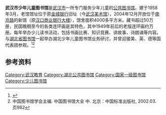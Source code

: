 {{Infobox_Library 
| library_name       = 武汉市少年儿童图书馆
| name_en            =  
| library_logo       =  
| image              = Hankou Commercial Bank Building 1.jpg 
| caption            = 
| country            = {{PRC}}
| type               = 少年儿童图书馆
| scope              = 
| established        = 1958年3月
| ref_legal_mandate  = 
| location           = 武汉市江岸区[[南京路_(武汉市)|南京路]]861号
| coordinates        = 
| branch_of          = 
| num_branches       = 
| items_collected    = 
| collection_size    = 
| criteria           = 
| legal_deposit      = 
| req_to_access      =
| annual_circulation = 
| pop_served         = 
| members            = 
| budget             = 
| director           =  
| num_employees      = 
| openinghours       =
| phone_num          =
| fax_num            =
| e-mail             =
| website            = http://www.whst.org
}}
'''武汉市少年儿童图书馆'''是[[武汉市|武汉市]]一所专门服务少年儿童的[[公共图书馆|公共图书馆]]。建于1958年3月，老馆馆址位于原[[金城银行|金城银行]]旧址（今[[武汉美术馆|武汉美术馆]]），2004年12月开放位于[[南京路_(武汉市)|南京路]]的新馆（原[[汉口商业银行大楼|汉口商业银行大楼]]），馆舍面积4000多平方米。藏书超过50万册，民国晚期至今的各类连环画是其特色，其中1949年前后的老版连环画约万册。每年举办少儿读书活动，包括书画比赛、知识竞赛、讲故事、诗朗诵等内容。与[[湖北省图书馆|湖北省图书馆]]一起举办湖北少年儿童图书馆业务研讨，并曾迎接美、英、德等国代表团参观。<ref>{{Cite web |url=http://www.whst.org/walk/walk_info.shtml |title=少图概况 |access-date=2016-09-12 |archive-url=https://web.archive.org/web/20160905052125/http://www.whst.org/walk/walk_info.shtml |archive-date=2016-09-05 |dead-url=yes }}</ref><ref>中国图书馆学会主编. 中国图书馆大全 中. 北京：中国标准出版社, 2002.03. 页982</ref>

==参考资料==
{{reflist}}

{{DEFAULTSORT:Wuhanshi Shaonianertong Tushuguan}}
[[Category:武汉教育|Category:武汉教育]]
[[Category:湖北公共图书馆|Category:湖北公共图书馆]]
[[Category:国家一级图书馆|Category:国家一级图书馆]]
[[Category:少儿图书馆|Category:少儿图书馆]]
{{wuhan-stub}}